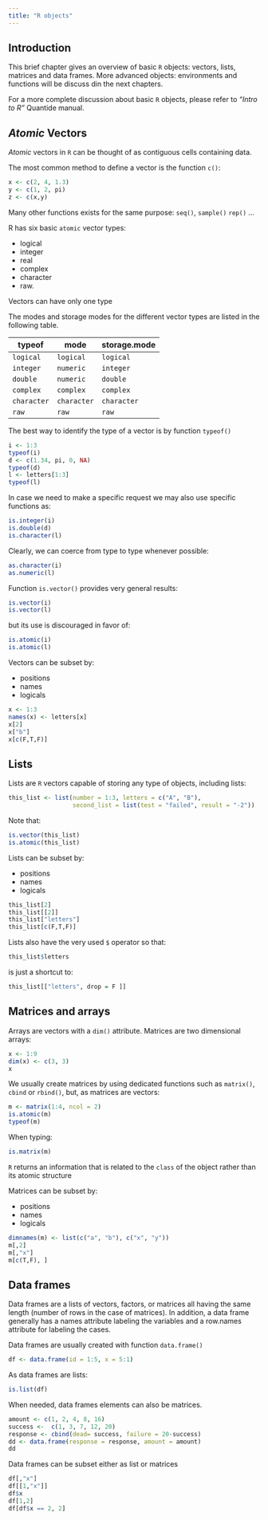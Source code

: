 ```yaml
---
title: "R objects"
---
```



## Introduction
This brief chapter gives an overview of basic `R` objects: vectors, lists, matrices and data frames. More advanced objects: environments and functions will be discuss din the next chapters.

For a more complete discussion about basic `R` objects, please refer to _"Intro to R"_ Quantide manual.

## _Atomic_ Vectors

_Atomic_ vectors in `R` can be thought of as contiguous cells containing data.

The most common method to define a vector is the function `c()`:

```r
x <- c(2, 4, 1.3)
y <- c(1, 2, pi)
z <- c(x,y)
```

Many other functions exists for the same purpose: `seq()`, `sample()` `rep()` ...

R has six basic `atomic` vector types: 

* logical
* integer
* real
* complex
* character
* raw. 

Vectors can have only one type 

The modes and storage modes for the different vector types are listed in the following table.


| typeof       |    mode      |storage.mode  |
| ------------ |------------- |------------- |
| `logical`	   | `logical`	  | `logical`    |
| `integer`	   | `numeric`    | `integer`    |
| `double`     | `numeric`	  | `double`     |
| `complex`    | `complex`    | `complex`    |
| `character`  | `character`  | `character`  |
| `raw`        | `raw`        | `raw`        |




The best way to identify the type of a vector is by function `typeof()`

```r
i <- 1:3
typeof(i)
d <- c(1.34, pi, 0, NA)
typeof(d)
l <- letters[1:3]
typeof(l)
```

In case we need to make a specific request we may also use specific functions as:

```r
is.integer(i)
is.double(d)
is.character(l)
```

Clearly, we can coerce from type to type whenever possible:

```r
as.character(i)
as.numeric(l)
```

Function `is.vector()` provides very general results: 

```r
is.vector(i)
is.vector(l)
```

but its use is discouraged in favor of:

```r
is.atomic(i)
is.atomic(l)
```

Vectors can be subset by:

* positions
* names
* logicals

```r
x <- 1:3
names(x) <- letters[x]
x[2]
x["b"]
x[c(F,T,F)]
```

## Lists

Lists are `R` vectors capable of storing any type of objects, including lists:

```r
this_list <- list(number = 1:3, letters = c("A", "B"), 
                  second_list = list(test = "failed", result = "-2"))
```

Note that:

```r
is.vector(this_list)
is.atomic(this_list)
```

Lists  can be subset by:

* positions
* names
* logicals

```r
this_list[2]
this_list[[2]]
this_list["letters"]
this_list[c(F,T,F)]
```

Lists also have the very used `$` operator so that:

```r
this_list$letters
```

is just a shortcut to:

```r
this_list[["letters", drop = F ]]
```

## Matrices and arrays

Arrays are vectors with a `dim()` attribute. Matrices are two dimensional arrays:

```r
x <- 1:9
dim(x) <- c(3, 3)
x
```
We usually create matrices by using dedicated functions such as `matrix()`, `cbind` or `rbind()`, but, as matrices are vectors: 

```r
m <- matrix(1:4, ncol = 2)
is.atomic(m)
typeof(m)
```

When typing:

```r
is.matrix(m)
```

`R` returns an information that is related to the `class` of the object rather than its atomic structure

Matrices can be subset by:

* positions
* names
* logicals

```r
dimnames(m) <- list(c("a", "b"), c("x", "y"))
m[,2]
m[,"x"]
m[c(T,F), ]
```

## Data frames

Data frames are a lists of vectors, factors, or matrices all having the same length (number of rows in the case of matrices). In addition, a data frame generally has a names attribute labeling the variables and a row.names attribute for labeling the cases.

Data frames are usually created with function `data.frame()`

```r
df <- data.frame(id = 1:5, x = 5:1)
```
As data frames are lists:

```r
is.list(df)
```

When needed, data frames elements can also be matrices. 

```r
amount <- c(1, 2, 4, 8, 16)
success <-  c(1, 3, 7, 12, 20)
response <- cbind(dead= success, failure = 20-success)
dd <- data.frame(response = response, amount = amount)
dd
```

Data frames can be subset either as list or matrices

```r
df[,"x"]
df[[1,"x"]]
df$x
df[1,2]
df[df$x == 2, 2]
```


